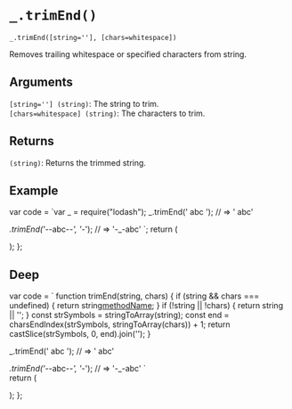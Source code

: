 # `_.trimEnd()`

`_.trimEnd([string=''], [chars=whitespace])`  

Removes trailing whitespace or specified characters from string.

## Arguments

`[string=''] (string)`: The string to trim.   
`[chars=whitespace] (string)`: The characters to trim.

## Returns

`(string)`: Returns the trimmed string.

## Example


var code = `var _ = require("lodash");
_.trimEnd('  abc  ');
// => '  abc'
 
_.trimEnd('-_-abc-_-', '_-');
// => '-_-abc'
`;
  return (
    <div>
      <Embed source={code} />
    </div>
  );
};

<Demo />


## Deep

var code =  `
function trimEnd(string, chars) {
    if (string && chars === undefined) {
        return string[methodName]();
    }
    if (!string || !chars) {
        return string || '';
    }
    const strSymbols = stringToArray(string);
    const end = charsEndIndex(strSymbols, stringToArray(chars)) + 1;
    return castSlice(strSymbols, 0, end).join('');
}

_.trimEnd('  abc  ');
// => '  abc'
 
_.trimEnd('-_-abc-_-', '_-');
// => '-_-abc'
`   
  return (
    <div>
      <Embed source={code} />
    </div>
  );
};

<DeepDemo/>

